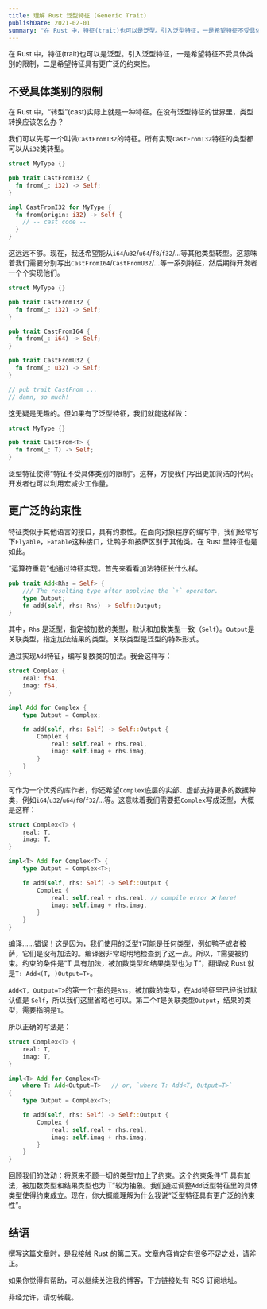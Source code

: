 ```yaml
---
title: 理解 Rust 泛型特征 (Generic Trait)
publishDate: 2021-02-01
summary: "在 Rust 中，特征(trait)也可以是泛型。引入泛型特征，一是希望特征不受具体类别的限制，二是希望特征具有更广泛的约束性。"
---
```


在 Rust 中，特征(trait)也可以是泛型。引入泛型特征，一是希望特征不受具体类别的限制，二是希望特征具有更广泛的约束性。



## 不受具体类别的限制

在 Rust 中，“转型”(cast)实际上就是一种特征。在没有泛型特征的世界里，类型转换应该怎么办？

我们可以先写一个叫做`CastFromI32`的特征。所有实现`CastFromI32`特征的类型都可以从`i32`类转型。

```rust
struct MyType {}

pub trait CastFromI32 {
  fn from(_: i32) -> Self;
}

impl CastFromI32 for MyType {
  fn from(origin: i32) -> Self {
    // -- cast code --
  }
}
```

这远远不够。现在，我还希望能从`i64`/`u32`/`u64`/`f8`/`f32`/...等其他类型转型。这意味着我们需要分别写出`CastFromI64`/`CastFromU32`/...等一系列特征，然后期待开发者一个个实现他们。

```rust
struct MyType {}

pub trait CastFromI32 {
  fn from(_: i32) -> Self;
}

pub trait CastFromI64 {
  fn from(_: i64) -> Self;
}

pub trait CastFromU32 {
  fn from(_: u32) -> Self;
}

// pub trait CastFrom ...
// damn, so much!
```

这无疑是无趣的。但如果有了泛型特征，我们就能这样做：

```rust
struct MyType {}

pub trait CastFrom<T> {
  fn from(_: T) -> Self;
}
```

泛型特征使得“特征不受具体类别的限制”。这样，方便我们写出更加简洁的代码。开发者也可以利用宏减少工作量。

## 更广泛的约束性

特征类似于其他语言的接口，具有约束性。在面向对象程序的编写中，我们经常写下`Flyable`，`Eatable`这种接口，让鸭子和披萨区别于其他类。在 Rust 里特征也是如此。

“运算符重载”也通过特征实现。首先来看看加法特征长什么样。

```rust
pub trait Add<Rhs = Self> {
    /// The resulting type after applying the `+` operator.
    type Output;
    fn add(self, rhs: Rhs) -> Self::Output;
}
```

其中，`Rhs` 是泛型，指定被加数的类型，默认和加数类型一致（`Self`）。`Output`是关联类型，指定加法结果的类型。关联类型是泛型的特殊形式。

通过实现`Add`特征，编写复数类的加法。我会这样写：

```rust
struct Complex {
    real: f64,
    imag: f64,
}

impl Add for Complex {
    type Output = Complex;

    fn add(self, rhs: Self) -> Self::Output {
        Complex {
            real: self.real + rhs.real,
            imag: self.imag + rhs.imag,
        }
    }
}
```

可作为一个优秀的库作者，你还希望`Complex`底层的实部、虚部支持更多的数据种类，例如`i64`/`u32`/`u64`/`f8`/`f32`/...等。这意味着我们需要把`Complex`写成泛型，大概是这样：

```rust
struct Complex<T> {
    real: T,
    imag: T,
}

impl<T> Add for Complex<T> {
    type Output = Complex<T>;

    fn add(self, rhs: Self) -> Self::Output {
        Complex {
            real: self.real + rhs.real, // compile error ❌️ here!
            imag: self.imag + rhs.imag,
        }
    }
}
```

编译……错误！这是因为，我们使用的泛型`T`可能是任何类型，例如鸭子或者披萨，它们是没有加法的。编译器非常聪明地检查到了这一点。所以，`T`需要被约束。约束的条件是“T 具有加法，被加数类型和结果类型也为 T”，翻译成 Rust 就是`T: Add<(T, )Output=T>`。

`Add<T, Output=T>`的第一个`T`指的是`Rhs`，被加数的类型，在`Add`特征里已经说过默认值是 `Self`，所以我们这里省略也可以。第二个`T`是关联类型`Output`，结果的类型，需要指明是`T`。

所以正确的写法是：

```rust
struct Complex<T> {
    real: T,
    imag: T,
}

impl<T> Add for Complex<T>
    where T: Add<Output=T>   // or, `where T: Add<T, Output=T>`
{
    type Output = Complex<T>;

    fn add(self, rhs: Self) -> Self::Output {
        Complex {
            real: self.real + rhs.real,
            imag: self.imag + rhs.imag,
        }
    }
}
```

回顾我们的改动：将原来不顾一切的类型`T`加上了约束。这个约束条件“T 具有加法，被加数类型和结果类型也为 T”较为抽象。我们通过调整`Add`泛型特征里的具体类型使得约束成立。现在，你大概能理解为什么我说“泛型特征具有更广泛的约束性”。

## 结语

撰写这篇文章时，是我接触 Rust 的第二天。文章内容肯定有很多不足之处，请斧正。

如果你觉得有帮助，可以继续关注我的博客，下方链接处有 RSS 订阅地址。

非经允许，请勿转载。